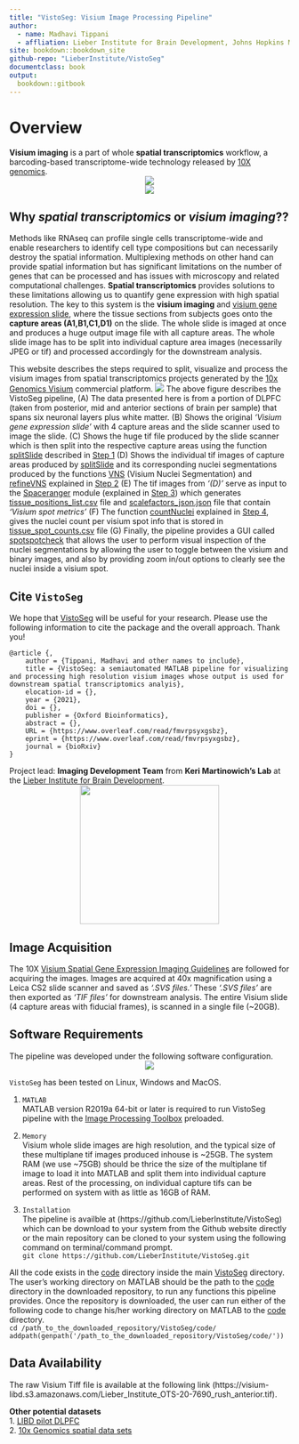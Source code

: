 ```yaml
---
title: "VistoSeg: Visium Image Processing Pipeline"
author: 
  - name: Madhavi Tippani
  - affliation: Lieber Institute for Brain Development, Johns Hopkins Medical Campus
site: bookdown::bookdown_site
github-repo: "LieberInstitute/VistoSeg"
documentclass: book
output:
  bookdown::gitbook
---
```


# Overview {-}
**Visium imaging** is a part of whole **spatial transcriptomics** workflow, a barcoding-based transcriptome-wide technology released by [10X genomics](https://www.10xgenomics.com).
<center>
![](images/visium_imaging.png) 
</center>
<center>
![](images/visium_spot.png)
</center>

## Why *spatial transcriptomics* or *visium imaging*?? {-}
Methods like RNAseq can profile single cells transcriptome-wide and enable researchers to identify cell type compositions but can necessarily destroy the spatial information. Multiplexing methods on other hand can provide spatial information but has significant limitations on the number of genes that can be processed and has issues with microscopy and related computational challenges. **Spatial transcriptomics** provides solutions to these limitations allowing us to quantify gene expression with high spatial resolution. The key to this system is the **visium imaging** and [visium gene expression slide](https://www.10xgenomics.com/products/spatial-gene-expression), where the tissue sections from subjects goes onto the **capture areas (A1,B1,C1,D1)** on the slide. The whole slide is imaged at once and produces a huge output image file with all capture areas. The whole slide image has to be split into individual capture area images (necessarily JPEG or tif) and processed accordingly for the downstream analysis.

This website describes the steps required to split, visualize and process the visium images from spatial transcriptomics projects generated by the [10x Genomics  Visium](https://www.10xgenomics.com/spatial-transcriptomics) commercial platform.
\centering
![](images/VistoSeg.png)
The above figure describes the VistoSeg pipeline, (A) The data presented here is from a portion of DLPFC (taken from posterior, mid and anterior sections of brain per sample) that spans six neuronal layers plus white matter. (B) Shows the original *'Visium gene expression slide'* with 4 capture areas and the slide scanner used to image the slide. (C) Shows the huge tif file produced by the slide scanner which is then split into the respective capture areas using the function [splitSlide](https://github.com/LieberInstitute/VistoSeg/blob/main/code/split.m) described in [Step 1](http://research.libd.org/VistoSeg/step-1-split-visium-histology-whole-slide-image-into-individual-capture-area-images.html) (D) Shows the individual tif images of capture areas produced by [splitSlide](https://github.com/LieberInstitute/VistoSeg/blob/main/code/split.m)  and its corresponding nuclei segmentations produced by the functions [VNS](https://github.com/LieberInstitute/VistoSeg/blob/main/code/VNS.m) (Visium Nuclei Segmentation) and [refineVNS](https://github.com/LieberInstitute/VistoSeg/blob/main/code/refineVNS.m) explained in [Step 2](http://research.libd.org/VistoSeg/step-2-nuclei-segmentation-of-individual-capture-areas-images.html) (E) The tif images from *'(D)'* serve as input to the [Spaceranger](https://support.10xgenomics.com/spatial-gene-expression/software/pipelines/latest/using/count) module (explained in [Step 3](http://research.libd.org/VistoSeg/step-3-Space-Ranger.html)) which generates [tissue_positions_list.csv](https://github.com/LieberInstitute/VistoSeg/blob/main/pipeline_outputs/spaceranger/tissue_positions_list.csv) file and [scalefactors_json.json](https://github.com/LieberInstitute/VistoSeg/blob/main/pipeline_outputs/spaceranger/scalefactors_json.json) file that contain *'Visium spot metrics'* (F) The function [countNuclei](https://github.com/LieberInstitute/VistoSeg/blob/main/code/countNuclei.m) explained in [Step 4](http://research.libd.org/VistoSeg/step-4-gui-for-nuclei-count-in-a-visium-spot.html), gives the nuclei count per visium spot info that is stored in [tissue_spot_counts.csv](https://github.com/LieberInstitute/VistoSeg/blob/main/pipeline_outputs/spotspotcheck/tissue_spot_counts.csv) file (G) Finally, the pipeline provides a GUI called [spotspotcheck](http://research.libd.org/VistoSeg/step-4-gui-for-nuclei-count-in-a-visium-spot.html#spotspotcheck) that allows the user to perform visual inspection of the nuclei segmentations by allowing the user to toggle between the visium and binary images, and also by providing zoom in/out options to clearly see the nuclei inside a visium spot.

## Cite `VistoSeg` {-}
We hope that [VistoSeg](http://research.libd.org/VistoSeg/) will be useful for your research. Please use the following information to cite the package and the overall approach. Thank you!
```
@article {,
	author = {Tippani, Madhavi and other names to include},
	title = {VistoSeg: a semiautomated MATLAB pipeline for visualizing and processing high resolution visium images whose output is used for downstream spatial transcriptomics analyis},
	elocation-id = {},
	year = {2021},
	doi = {},
	publisher = {Oxford Bioinformatics},
	abstract = {},
	URL = {https://www.overleaf.com/read/fmvrpsyxgsbz},
	eprint = {https://www.overleaf.com/read/fmvrpsyxgsbz},
	journal = {bioRxiv}
}
```
Project lead: **Imaging Development Team** from **Keri Martinowich's Lab** at the [Lieber Institute for Brain Development](https://www.libd.org/).  
<center>
<img src="http://lcolladotor.github.io/img/LIBD_logo.jpg" width="250px">
</center>

## Image Acquisition {-}
The 10X [Visium Spatial Gene Expression Imaging Guidelines](https://support.10xgenomics.com/spatial-gene-expression/imaging/doc/technical-note-visium-spatial-gene-expression-imaging-guidelines) are followed for acquiring the images. Images are acquired at 40x magnification using a Leica CS2 slide scanner and saved as *'.SVS files.'* These *'.SVS files'* are then exported as *'TIF files'* for downstream analysis. The entire Visium slide (4 capture areas with fiducial frames), is scanned in a single file (~20GB).

## Software Requirements {-}
The pipeline was developed under the following software configuration.
<center>
![](images/Software_Configuration.png)
</center>

`VistoSeg` has been tested on Linux, Windows and MacOS.

1. `MATLAB`  
MATLAB version R2019a 64-bit or later is required to run VistoSeg pipeline with the [Image Processing Toolbox](https://www.mathworks.com/products/image.html) preloaded.
 
2. `Memory`  
Visium whole slide images are high resolution, and the typical size of these multiplane tif images produced inhouse is ~25GB. The system RAM (we use ~75GB) should be thrice the size of the multiplane tif image to load it into MATLAB and split them into individual capture areas. Rest of the processing, on individual capture tifs can be performed on system with as little as 16GB of RAM.

3. `Installation`  
The pipeline is availble at (https://github.com/LieberInstitute/VistoSeg) which can be download to your system from the Github website directly or the main repository can be cloned to your system using the following command on terminal/command prompt.  
              `git clone https://github.com/LieberInstitute/VistoSeg.git`
    
All the code exists in the [code](https://github.com/LieberInstitute/VistoSeg/tree/main/code) directory inside the main [VistoSeg](https://github.com/LieberInstitute/VistoSeg) directory. 
The user's working directory on MATLAB should be the path to the [code](https://github.com/LieberInstitute/VistoSeg/tree/main/code) directory in the downloaded repository, to run any functions this pipeline provides. Once the repository is downloaded, the user can run either of the following code to change his/her working directory on MATLAB to the [code](https://github.com/LieberInstitute/VistoSeg/tree/main/code) directory.  
              `cd /path_to_the_downloaded_repository/VistoSeg/code/` 
              `addpath(genpath('/path_to_the_downloaded_repository/VistoSeg/code/'))`

## Data Availability {-}
The raw Visium Tiff file is available at the following link (https://visium-libd.s3.amazonaws.com/Lieber_Institute_OTS-20-7690_rush_anterior.tif).

**Other potential datasets**  
1. [LIBD pilot DLPFC](https://github.com/LieberInstitute/spatialLIBD#raw-data)   
2. [10x Genomics spatial data sets](https://support.10xgenomics.com/spatial-gene-expression/datasets) 




